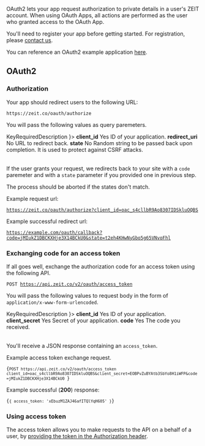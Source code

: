 
OAuth2 lets your app request authorization to private details in a user's ZEIT account.
When using OAuth Apps, all actions are performed as the user who granted access to the OAuth App.

You'll need to register your app before getting started. For registration, please [contact us](mailto:team@zeit.co).

You can reference an OAuth2 example application [here](https://github.com/zeit/zeit-oauth2-example).

## OAuth2

### Authorization
Your app should redirect users to the following URL:

```
https://zeit.co/oauth/authorize
```

You will pass the following values as query paremeters.

<Table head={
  <Row>
    <Cell isHead>Key</Cell>
    <Cell isHead>Required</Cell>
    <Cell isHead>Description</Cell>
  </Row>
}>
  <Row>
    <Cell><b>client_id</b></Cell>
    <Cell>Yes</Cell>
    <Cell>ID of your application.</Cell>
  </Row>
  <Row>
    <Cell><b>redirect_uri</b></Cell>
    <Cell>No</Cell>
    <Cell>URL to redirect back.</Cell>
  </Row>
  <Row>
    <Cell><b>state</b></Cell>
    <Cell>No</Cell>
    <Cell>Random string to be passed back upon completion. It is used to protect against CSRF attacks.</Cell>
  </Row>
</Table>

If the user grants your request, we redirects back to your site with a `code` paremeter and with a `state` parameter if you provided one in previous step.

The process should be aborted if the states don't match.

<Example>
  Example request url:

  <Code>https://zeit.co/oauth/authorize?client_id=oac_s4cllbR9Ao8307IDSkluOQBS</Code>

  Example successful redirect url:

  <Code>https://example.com/oauth/callback?code=jMIukZ1DBCKXHje3X14BCkU0&state=t2eh4KHwNyGbo5g65VNvoFhl</Code>
</Example>

### Exchanging code for an access token
If all goes well, exchange the authorization code for an access token using the following API.

<Code>POST https://api.zeit.co/v2/oauth/access_token</Code>

You will pass the following values to request body in the form of `application/x-www-form-urlencoded`.

<Table head={
  <Row>
    <Cell isHead>Key</Cell>
    <Cell isHead>Required</Cell>
    <Cell isHead>Description</Cell>
  </Row>
}>
  <Row>
    <Cell><b>client_id</b></Cell>
    <Cell>Yes</Cell>
    <Cell>ID of your application.</Cell>
  </Row>
  <Row>
    <Cell><b>client_secret</b></Cell>
    <Cell>Yes</Cell>
    <Cell>Secret of your application.</Cell>
  </Row>
  <Row>
    <Cell><b>code</b></Cell>
    <Cell>Yes</Cell>
    <Cell>The code you received.</Cell>
  </Row>
</Table>

You'll receive a JSON response containing an `access_token`.

<Example>
  Example access token exchange request.

  <Code>{`POST https://api.zeit.co/v2/oauth/access_token
  client_id=oac_s4cllbR9Ao8307IDSkluOQBS&client_secret=EOBPvZuBYAtb3SbYo8H1iWFP&code=jMIukZ1DBCKXHje3X14BCkU0
  `}</Code>

  Example successful (**200**) response:

  <Code>{`{
    access_token: 'xEbuzM1ZAJ46afITQlYqH605'
  }`}</Code>
</Example>

### Using access token

The access token allows you to make requests to the API on a behalf of a user,
by [providing the token in the Authorization header](#api-basics/authentication).

